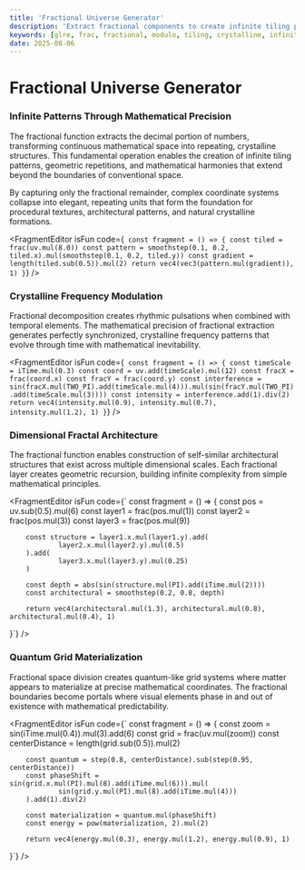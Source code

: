 ```yaml
---
title: 'Fractional Universe Generator'
description: 'Extract fractional components to create infinite tiling patterns, crystalline structures, and mathematical harmony in visual space'
keywords: [glre, frac, fractional, modulo, tiling, crystalline, infinite, mathematical, patterns]
date: 2025-08-06
---
```



# Fractional Universe Generator

### Infinite Patterns Through Mathematical Precision

The fractional function extracts the decimal portion of numbers, transforming continuous mathematical space into repeating, crystalline structures. This fundamental operation enables the creation of infinite tiling patterns, geometric repetitions, and mathematical harmonies that extend beyond the boundaries of conventional space.

By capturing only the fractional remainder, complex coordinate systems collapse into elegant, repeating units that form the foundation for procedural textures, architectural patterns, and natural crystalline formations.

<FragmentEditor
        isFun
        code={`
const fragment = () => {
        const tiled = frac(uv.mul(8.0))
        const pattern = smoothstep(0.1, 0.2, tiled.x).mul(smoothstep(0.1, 0.2, tiled.y))
        const gradient = length(tiled.sub(0.5)).mul(2)
        return vec4(vec3(pattern.mul(gradient)), 1)
}`}
/>

### Crystalline Frequency Modulation

Fractional decomposition creates rhythmic pulsations when combined with temporal elements. The mathematical precision of fractional extraction generates perfectly synchronized, crystalline frequency patterns that evolve through time with mathematical inevitability.

<FragmentEditor
        isFun
        code={`
const fragment = () => {
        const timeScale = iTime.mul(0.3)
        const coord = uv.add(timeScale).mul(12)
        const fracX = frac(coord.x)
        const fracY = frac(coord.y)
        const interference = sin(fracX.mul(TWO_PI).add(timeScale.mul(4))).mul(sin(fracY.mul(TWO_PI).add(timeScale.mul(3))))
        const intensity = interference.add(1).div(2)
        return vec4(intensity.mul(0.9), intensity.mul(0.7), intensity.mul(1.2), 1)
}`}
/>

### Dimensional Fractal Architecture

The fractional function enables construction of self-similar architectural structures that exist across multiple dimensional scales. Each fractional layer creates geometric recursion, building infinite complexity from simple mathematical principles.

<FragmentEditor
        isFun
        code={`
const fragment = () => {
        const pos = uv.sub(0.5).mul(6)
        const layer1 = frac(pos.mul(1))
        const layer2 = frac(pos.mul(3))
        const layer3 = frac(pos.mul(9))
        
        const structure = layer1.x.mul(layer1.y).add(
                layer2.x.mul(layer2.y).mul(0.5)
        ).add(
                layer3.x.mul(layer3.y).mul(0.25)
        )
        
        const depth = abs(sin(structure.mul(PI).add(iTime.mul(2))))
        const architectural = smoothstep(0.2, 0.8, depth)
        
        return vec4(architectural.mul(1.3), architectural.mul(0.8), architectural.mul(0.4), 1)
}`}
/>

### Quantum Grid Materialization

Fractional space division creates quantum-like grid systems where matter appears to materialize at precise mathematical coordinates. The fractional boundaries become portals where visual elements phase in and out of existence with mathematical predictability.

<FragmentEditor
        isFun
        code={`
const fragment = () => {
        const zoom = sin(iTime.mul(0.4)).mul(3).add(6)
        const grid = frac(uv.mul(zoom))
        const centerDistance = length(grid.sub(0.5)).mul(2)
        
        const quantum = step(0.8, centerDistance).sub(step(0.95, centerDistance))
        const phaseShift = sin(grid.x.mul(PI).mul(8).add(iTime.mul(6))).mul(
                sin(grid.y.mul(PI).mul(8).add(iTime.mul(4)))
        ).add(1).div(2)
        
        const materialization = quantum.mul(phaseShift)
        const energy = pow(materialization, 2).mul(2)
        
        return vec4(energy.mul(0.3), energy.mul(1.2), energy.mul(0.9), 1)
}`}
/>